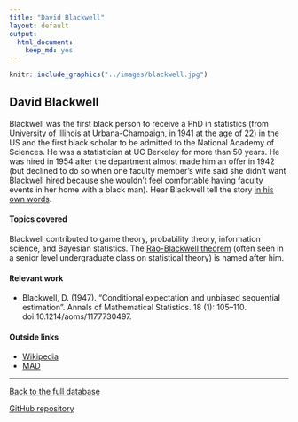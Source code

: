 ```yaml
---
title: "David Blackwell"
layout: default
output:
  html_document:
    keep_md: yes
---
```


::: {.grid}

::: {.g-col-4}
```r
knitr::include_graphics("../images/blackwell.jpg")
```
:::

:::{.g-col-8}

# David Blackwell

Blackwell was the first black person to receive a PhD in statistics (from University of Illinois at Urbana-Champaign, in 1941 at the age of 22) in the US and the first black scholar to be admitted to the National Academy of Sciences.
He was a statistician at UC Berkeley for more than 50 years. He was hired in 1954 after the department almost made him an offer in 1942 (but declined to do so when one faculty member's wife said she didn't want Blackwell hired because she wouldn't feel comfortable having faculty events in her home with a black man).
Hear Blackwell tell the story <a href = "https://www.youtube.com/watch?v=Mqpf9tw44Xw" target = "_blank">in his own words</a>.


:::

:::

#### Topics covered

Blackwell contributed to game theory, probability theory, information science, and Bayesian statistics.
The <a href = "https://en.wikipedia.org/wiki/Rao%E2%80%93Blackwell_theorem" target = "_blank">Rao-Blackwell theorem</a> (often seen in a senior level undergraduate class on statistical theory) is named after him.


#### Relevant work

* Blackwell, D. (1947). "Conditional expectation and unbiased sequential estimation". Annals of Mathematical Statistics. 18 (1): 105–110. doi:10.1214/aoms/1177730497.

#### Outside links

* [Wikipedia](https://en.wikipedia.org/wiki/David_Blackwell)
* [MAD](https://www.mathad.com/profile?bidg2518292537111213526biii)


----------------------

[Back to the full database](https://hardin47.github.io/CURV/)

[GitHub repository](https://github.com/hardin47/CURV/)
